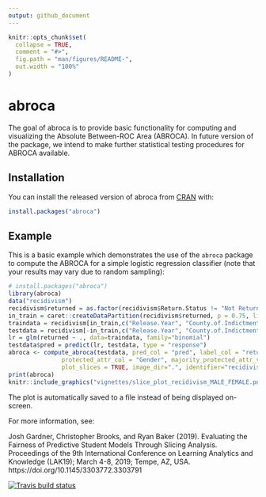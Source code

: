 ```yaml
---
output: github_document
---
```


<!-- README.md is generated from README.Rmd. Please edit that file -->

```r
knitr::opts_chunk$set(
  collapse = TRUE,
  comment = "#>",
  fig.path = "man/figures/README-",
  out.width = "100%"
)
```
# abroca

The goal of abroca is to provide basic functionality for computing and visualizing the Absolute Between-ROC Area (ABROCA). In future version of the package, we intend to make further statistical testing procedures for ABROCA available.

## Installation

You can install the released version of abroca from [CRAN](https://CRAN.R-project.org) with:

``` r
install.packages("abroca")
```

## Example

This is a basic example which demonstrates the use of the `abroca` package to compute the ABROCA for a simple logistic regression classifier (note that your results may vary due to random sampling):

```r
# install.packages("abroca")
library(abroca)
data("recidivism")
recidivism$returned = as.factor(recidivism$Return.Status != "Not Returned")
in_train = caret::createDataPartition(recidivism$returned, p = 0.75, list = FALSE)
traindata = recidivism[in_train,c("Release.Year", "County.of.Indictment", "Gender", "Age.at.Release", "returned")]
testdata = recidivism[-in_train,c("Release.Year", "County.of.Indictment", "Gender", "Age.at.Release", "returned")]
lr = glm(returned ~ ., data=traindata, family="binomial")
testdata$pred = predict(lr, testdata, type = "response")
abroca <- compute_abroca(testdata, pred_col = "pred", label_col = "returned", 
               protected_attr_col = "Gender", majority_protected_attr_val = "MALE", 
               plot_slices = TRUE, image_dir=".", identifier="recidivism")
print(abroca)
knitr::include_graphics("vignettes/slice_plot_recidivism_MALE_FEMALE.png")
```

The plot is automatically saved to a file instead of being displayed on-screen.

For more information, see:

Josh Gardner, Christopher Brooks, and Ryan Baker (2019). Evaluating the Fairness of Predictive Student Models Through Slicing Analysis. Proceedings of the 9th International Conference on Learning Analytics and Knowledge (LAK19); March 4-8, 2019; Tempe, AZ, USA. https://doi.org/10.1145/3303772.3303791

[![Travis build status](https://travis-ci.org/jpgard/abroca.svg?branch=master)](https://travis-ci.org/jpgard/abroca)
